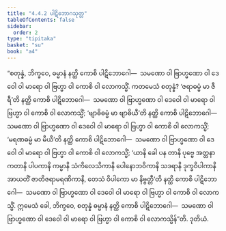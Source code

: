 ```yaml
---
title: "4.4.2 ပါဋိဘောဂသုတ္တ"
tableOfContents: false
sidebar:
  order: 2
type: "tipitaka"
basket: "su"
book: "a4"
---
```



<DynamicBreadcrumb />

<Division number="182" book="a4" e="ch" v="15" p="491">

<Paragraph number="1104" book="a4">
“စတုန္နံ, ဘိက္ခဝေ, ဓမ္မာနံ နတ္ထိ ကောစိ ပါဋိဘောဂေါ—  သမဏော ဝါ ဗြာဟ္မဏော ဝါ ဒေဝေါ ဝါ မာရော ဝါ ဗြဟ္မာ ဝါ ကောစိ ဝါ လောကသ္မိံ.
</Paragraph>

<Paragraph number="1105" book="a4">
ကတမေသံ စတုန္နံ? ‘ဇရာဓမ္မံ မာ ဇီရီ’တိ နတ္ထိ ကောစိ ပါဋိဘောဂေါ—  သမဏော ဝါ ဗြာဟ္မဏော ဝါ ဒေဝေါ ဝါ မာရော ဝါ ဗြဟ္မာ ဝါ ကောစိ ဝါ လောကသ္မိံ; ‘ဗျာဓိဓမ္မံ မာ ဗျာဓိယီ’တိ နတ္ထိ ကောစိ ပါဋိဘောဂေါ—  သမဏော ဝါ ဗြာဟ္မဏော ဝါ ဒေဝေါ ဝါ မာရော ဝါ ဗြဟ္မာ ဝါ ကောစိ ဝါ လောကသ္မိံ; ‘မရဏဓမ္မံ မာ မီယီ’တိ နတ္ထိ ကောစိ ပါဋိဘောဂေါ—  သမဏော ဝါ ဗြာဟ္မဏော ဝါ ဒေဝေါ ဝါ မာရော ဝါ ဗြဟ္မာ ဝါ ကောစိ ဝါ လောကသ္မိံ; ‘ယာနိ ခေါ ပန တာနိ ပုဗ္ဗေ အတ္တနာ ကတာနိ ပါပကာနိ ကမ္မာနိ သံကိလေသိကာနိ ပေါနောဘဝိကာနိ သဒရာနိ ဒုက္ခဝိပါကာနိ အာယတိံ ဇာတိဇရာမရဏိကာနိ, တေသံ ဝိပါကော မာ နိဗ္ဗတ္တီ’တိ နတ္ထိ ကောစိ ပါဋိဘောဂေါ—  သမဏော ဝါ ဗြာဟ္မဏော ဝါ ဒေဝေါ ဝါ မာရော ဝါ ဗြဟ္မာ ဝါ ကောစိ ဝါ လောကသ္မိံ.
</Paragraph>

<Paragraph number="1106" book="a4">
ဣမေသံ ခေါ, ဘိက္ခဝေ, စတုန္နံ ဓမ္မာနံ နတ္ထိ ကောစိ ပါဋိဘောဂေါ—  သမဏော ဝါ ဗြာဟ္မဏော ဝါ ဒေဝေါ ဝါ မာရော ဝါ ဗြဟ္မာ ဝါ ကောစိ ဝါ လောကသ္မိန်”တိ.

</Paragraph>
</Division>

<Paragraph number="1107" type="center" book="a4">
ဒုတိယံ.
</Paragraph>